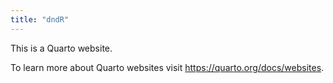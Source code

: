 ```yaml
---
title: "dndR"
---
```


This is a Quarto website.

To learn more about Quarto websites visit <https://quarto.org/docs/websites>.
